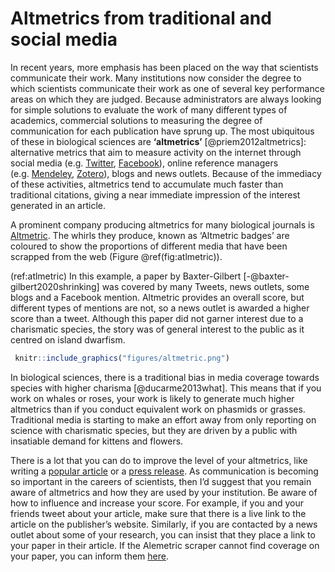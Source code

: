 # Altmetrics from traditional and social media  {#altmetrics}

In recent years, more emphasis has been placed on the way that scientists communicate their work. Many institutions now consider the degree to which scientists communicate their work as one of several key performance areas on which they are judged. Because administrators are always looking for simple solutions to evaluate the work of many different types of academics, commercial solutions to measuring the degree of communication for each publication have sprung up. The most ubiquitous of these in biological sciences are **'altmetrics'** [@priem2012altmetrics]: alternative metrics that aim to measure activity on the internet through social media (e.g. [Twitter](www.twitter.com), [Facebook](www.facebook.com)), online reference managers (e.g. [Mendeley](https://www.mendeley.com/guides/desktop), [Zotero](https://www.zotero.org/)), blogs and news outlets. Because of the immediacy of these activities, altmetrics tend to accumulate much faster than traditional citations, giving a near immediate impression of the interest generated in an article.


A prominent company producing altmetrics for many biological journals is [Altmetric](https://www.altmetric.com/). The whirls they produce, known as ‘Altmetric badges’ are coloured to show the proportions of different media that have been scrapped from the web (Figure \@ref(fig:atlmetric)). 


(ref:atlmetric) In this example, a paper by Baxter-Gilbert [-@baxter-gilbert2020shrinking] was covered by many Tweets, news outlets, some blogs and a Facebook mention. Altmetric provides an overall score, but different types of mentions are not, so a news outlet is awarded a higher score than a tweet. Although this paper did not garner interest due to a charismatic species, the story was of general interest to the public as it centred on island dwarfism.

```{r atlmetric, echo=FALSE, out.width='40%', fig.cap="(ref:atlmetric)"}
 knitr::include_graphics("figures/altmetric.png")
```

In biological sciences, there is a traditional bias in media coverage towards species with higher charisma [@ducarme2013what]. This means that if you work on whales or roses, your work is likely to generate much higher altmetrics than if you conduct equivalent work on phasmids or grasses. Traditional media is starting to make an effort away from only reporting on science with charismatic species, but they are driven by a public with insatiable demand for kittens and flowers. 

There is a lot that you can do to improve the level of your altmetrics, like writing a [popular article](#populararticle) or a [press release](#pressrelease). As communication is becoming so important in the careers of scientists, then I’d suggest that you remain aware of altmetrics and how they are used by your institution. Be aware of how to influence and increase your score. For example, if you and your friends tweet about your article, make sure that there is a live link to the article on the publisher’s website. Similarly, if you are contacted by a news outlet about some of your research, you can insist that they place a link to your paper in their article. If the Alemetric scraper cannot find coverage on your paper, you can inform them [here](https://www.altmetric.com/about-our-data/our-sources/).
